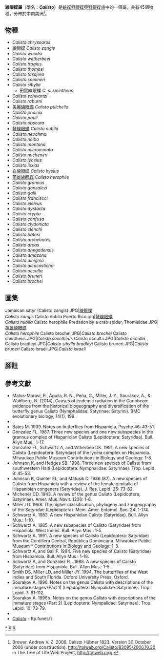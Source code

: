 {{NoteTA|G1=Butterfly}}
{{Automatic Taxobox
| taxon = Calisto
| authority = Hübner, 1823
| image = Calisto herophile.JPG
| image_caption = [[英雄線眼蝶|英雄線眼蝶]]<br />''Calisto herophile''
| type_species = [[線眼蝶|線眼蝶]]<br />''Papilio zangis''
| type_species_authority = Fabricius, 1775
| subdivision_ranks = 物種
| subdivision = 共45種，詳閱正文。
| synonyms = 
}}

'''線眼蝶屬'''（學名：'''''Calisto'''''）是[[蛺蝶科|蛺蝶科]][[眼蝶亞科|眼蝶亞科]][[眼蝶族|眼蝶族]]中的一個屬。共有45個物種，分佈於中南美洲<ref name=tol>Brower, Andrew V. Z. 2006. Calisto Hübner 1823. Version 30 October 2006 (under construction). http://tolweb.org/Calisto/83095/2006.10.30 in The Tree of Life Web Project, http://tolweb.org/ {{Wayback|url=http://tolweb.org/ |date=20110515100516 }} {{en}}</ref>。

== 物種 ==
* ''Calisto chrysoaros''
* [[線眼蝶|線眼蝶]] ''Calisto zangis''
* ''Calisto woodsi''
* ''Calisto wetherbeei''
* ''Calisto tragius''
* ''Calisto thomasi''
* ''Calisto tasajera''
* ''Calisto sommeri''
* ''Calisto sibylla''
** 田鼠線眼蝶 ''C. s. smintheus''
* ''Calisto schwartzi''
* ''Calisto raburni''
* [[美麗線眼蝶|美麗線眼蝶]] ''Calisto pulchella''
* ''Calisto phoinix''
* ''Calisto pauli''
* ''Calisto obscura''
* [[弩線眼蝶|弩線眼蝶]] ''Calisto nubila''
* ''Calisto neochma''
* ''Calisto neiba''
* ''Calisto montana''
* ''Calisto micrommata''
* ''Calisto micheneri''
* ''Calisto lyceius''
* ''Calisto loxias''
* [[白線眼蝶|白線眼蝶]] ''Calisto hysius''
* [[英雄線眼蝶|英雄線眼蝶]] ''Calisto herophile''
* ''Calisto grannus''
* ''Calisto gonzalezi''
* ''Calisto galii''
* ''Calisto franciscoi''
* ''Calisto eleleus''
* ''Calisto dystacta''
* ''Calisto crypta''
* ''Calisto confusa''
* ''Calisto clydoniata''
* ''Calisto clenchi''
* ''Calisto batesi''
* ''Calisto archebates''
* ''Calisto arcas''
* ''Calisto anegadensis''
* ''Calisto amazona''
* ''Calisto ainigma''
* ''Calisto aleucosticha''
* ''Calisto occulta''
* ''Calisto bruneri''
* ''Calisto brochei''

== 圖集 ==
<gallery>
Jamaican satyr (Calisto zangis).JPG|[[線眼蝶|線眼蝶]]<br />''Calisto zangis''
Calisto nubila Puerto Rico.jpg|[[弩線眼蝶|弩線眼蝶]]<br />''Calisto nubila''
Calisto herophile Predation by a crab spider, Thomisidae.JPG|[[英雄線眼蝶|英雄線眼蝶]]<br />''Calisto herophile''
Calisto brochei.JPG|''Calisto brochei''
Calisto smintheus.JPG|''Calisto smintheus''
Calisto occulta.JPG|''Calisto occulta''
Calisto bradleyi.JPG|''Calisto sibylla bradleyi''
Calisto bruneri.JPG|''Calisto bruneri''
Calisto israeli.JPG|''Calisto israeli''
</gallery>

== 腳註 ==
{{taxonbar}}

== 參考文獻 ==
{{Commons category| Calisto}}
* Matos-Maraví, P., Águila, R. N., Peña, C., Miller, J. Y., Sourakov, A., & Wahlberg, N. (2014). Causes of endemic radiation in the Caribbean: evidence from the historical biogeography and diversification of the butterfly genus Calisto (Nymphalidae: Satyrinae: Satyrini). BMC evolutionary biology, 14(1), 199.
* {{cite journal |url=http://www.pensoft.net/inc/journals/download.php?fileId=3805&fileTable=J_GALLEYS |first=Rayner Núñez |last=Aguila |author2=Edelquis Oliva Plasencia |author3=Pavel F. Matos Maravi |author4=Niklas Wahlberg  |title=Cuban Calisto (Lepidoptera, Nymphalidae, Satyrinae), a review based on morphological and DNA data |journal=ZooKeys |year=2012 |volume=165 |pages=57–105 |doi=10.3897/zookeys.165.2206 |pmid=22328857 |pmc=3272634}}
* Bates M. 1939. Notes on butterflies from Hispaniola. Psyche 46: 43-51.
* Gonzalez FL. 1987. Three new species and one new subspecies in the grannus complex of Hispaniolan Calisto (Lepidoptera: Satyridae). Bull. Allyn Mus.: 1-17.
* Gonzalez FL, Schwartz A, and Wtherbee DK. 1991. A new species of Calisto (Lepidoptera: Satyridae) of the lyceia complex on Hispaniola. Milwaukee Public Museum Contributions in Biology and Geology: 1-8.
* Johnson K, and Hedges SB. 1998. Three new species of Calisto from southwestern Haiti (Lepidoptera: Nymphalidae: Satyrinae). Trop. Lepid. 9: 45-53.
* Johnson K, Quinter EL, and Matusik D. 1986 (87). A new species of Calisto from Hispaniola with a review of the female genitalia of Hispaniolan congeners (Satyridae). J. Res. Lepid. 25: 73-82.
* Michener CD. 1943. A review of the genus Calisto (Lepidoptera, Satyrinae). Amer. Mus. Novit. 1236: 1-6.
* Miller LD. 1968. The higher classification, phylogeny and zoogeography of the Satyridae (Lepidoptera). Mem. Amer. Entomol. Soc. 24: 1-174.
* Schwartz A. 1983. A new Hispaniolan Calisto (Satyridae). Bull. Allyn Mus.: 1-10.
* Schwartz A. 1985. A new subspecies of Calisto (Satyridae) from Hispaniola, West Indies. Bull. Allyn Mus.: 1-5.
* Schwartz A. 1991. A new species of Calisto (Lepidoptera: Satyridae) from the Cordillera Central, República Dominicana. Milwaukee Public Museum * Contributions in Biology and Geology: 1-3.
* Schwartz A, and Gali F. 1984. Five new species of Calisto (Satyridae) from Hispaniola. Bull. Allyn Mus.: 1-18.
* Schwartz A, and Gonzalez FL. 1988. A new species of Calisto (Satyridae) from Hispaniola. Bull. Allyn Mus.: 1-5.
* Smith DS, Miller LD, and Miller JY. 1994. The butterflies of the West Indies and South Florida. Oxford University Press, Oxford.
* Sourakov A. 1996. Notes on the genus Calisto with descriptions of the immature stages (Part 1) (Lepidoptera: Nympalidae: Satyrinae). Trop. Lepid. 7: 91-112.
* Sourakov A. 1996b. Notes on the genus Calisto with descriptions of the immature stages (Part 2) (Lepidoptera: Nympalidae: Satyrinae). Trop. Lepid. 10: 73-79.
* {{Cite book | author = 寿建新 周尧 李宇飞 | title = 世界蝴蝶分類名錄 | location = 中國 | publisher = 陝西科學技術出版社 | date = 2006-04-01 | ISBN = 9787536936768 | language= zh-hans }}
* [http://ftp.funet.fi/pub/sci/bio/life/insecta/lepidoptera/ditrysia/papilionoidea/nymphalidae/satyrinae/calisto/ ''Calisto''] - ftp.funet.fi

{{眼蝶亞科}}
{{Taxonbar}}
[[Category:線眼蝶屬|*]]
[[Category:黧眼蝶亞族|X]]
[[Category:_1823年描述的分类群|X]]
